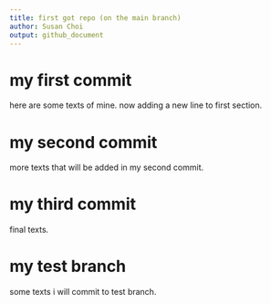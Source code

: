 ```yaml
---
title: first got repo (on the main branch)
author: Susan Choi
output: github_document
---
```



# my first commit

here are some texts of mine.
now adding a new line to first section.

# my second commit

more texts that will be added in my second commit.

# my third commit

final texts.

# my test branch

some texts i will commit to test branch.